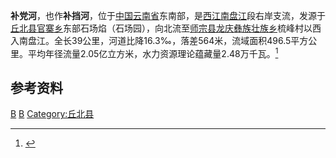 {{Infobox River
  | river_name      = 补党河
  | image_name      =
  | image_size      = 
  | caption         = 
  | origin          = [[云南省|云南省]][[丘北县|丘北县]][[官寨乡_(丘北县)|官寨乡]]石场焰
  | mouth           = 云南省[[师宗县|师宗县]][[龙庆彝族壮族乡|龙庆彝族壮族乡]]梳峰村[[南盘江|南盘江]]
  | basin_countries = {{PRC}}
  | length          = 39 km
  | elevation       = 1350 m
  | mouth_elevation = 786 m
  | discharge       = 6.5 m<sup>3</sup>/s
  | watershed       = 496.5 km<sup>2</sup>
}}
'''补党河'''，也作'''补挡河'''，位于[[中国|中国]][[云南省|云南省]]东南部，是[[西江|西江]][[南盘江|南盘江]]段右岸支流，发源于[[丘北县|丘北县]][[官寨乡_(丘北县)|官寨乡]]东部石场焰（石场园），向北流至[[师宗县|师宗县]][[龙庆彝族壮族乡|龙庆彝族壮族乡]]梳峰村以西入南盘江。全长39公里，河道比降16.3‰，落差564米，流域面积496.5平方公里。平均年径流量2.05亿立方米，水力资源理论蕴藏量2.48万千瓦。<ref name="中国河湖大典">{{cite book zh |author=《[[中国河湖大典|中国河湖大典]]》编纂委员会 |title=《中国河湖大典·珠江卷》 |format=M |edition=1 |location=北京 |publisher=中国水利水电出版社 |date=2013年1月 |pages=31页 |id= ISBN 978-7-5170-0561-2}}</ref>

==参考资料==
{{reflist}}
[[Category:南盤江水系|B]]
[[Category:文山河流|B]]
[[Category:丘北县|Category:丘北县]]